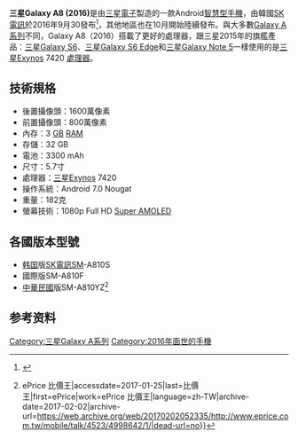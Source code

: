 {{Infobox mobile phone|name=Samsung Galaxy A8 (2016)|logo=|logosize=|image=|imagesize=|caption=|slogan=|brand=三星|manufacturer=[[三星電子|三星電子]]|series=[[三星Galaxy_A系列|三星Galaxy A系列]]|modelnumber=|networks=4G全网通 部分版本有雙卡雙待|released=2016年|related=|type=|form=|size=156.6 × 76.8 × 0.72 mm^3|weight=182 g|operatingsystem=Android 7.0|soc=[[三星Exynos|三星Exynos]] 7420|cpu=|gpu=Mali-T760 MP8 @ 772 MHz|memory=3GB [[随机存取存储器|RAM]]|storage=32GB ROM|memory_card=最大可擴充256GB [[MicroSD|MicroSD]]|battery=3300 [[mAh|mAh]]|input=|display=5.7寸 [[Super_AMOLED|Super AMOLED]] FHD 顯示屏|rear_camera=1600萬像素|front_camera=800萬像素|media_formats=|ringtone=|connectivity=}}
'''三星Galaxy A8 (2016)'''是由[[三星電子|三星電子]]製造的一款Android[[智慧型手機|智慧型手機]]，由韓國[[SK电讯|SK電訊]]於2016年9月30發布<ref>{{Cite news|url=http://www.ibtimes.co.in/samsung-galaxy-a8-2016-officially-unveiled-release-date-specifications-pricing-other-details-696106|title=Samsung Galaxy A8 (2016) officially unveiled: Release date, specifications, pricing, other details|last=Ronamai|first=Raymond|newspaper=International Business Times, India Edition|accessdate=2017-01-25|language=en|archive-date=2016-11-22|archive-url=https://web.archive.org/web/20161122220941/http://www.ibtimes.co.in/samsung-galaxy-a8-2016-officially-unveiled-release-date-specifications-pricing-other-details-696106|dead-url=no}}</ref>，其他地區也在10月開始陸續發布。與大多數[[三星Galaxy_A系列|Galaxy A系列]]不同，Galaxy A8（2016）搭載了更好的處理器，跟三星2015年的旗艦產品：[[三星Galaxy_S6|三星Galaxy S6]]、[[三星Galaxy_S6_Edge|三星Galaxy S6 Edge]]和[[三星Galaxy_Note_5|三星Galaxy Note 5]]一樣使用的是[[三星Exynos|三星Exynos]] 7420 [[SoC|處理器]]。

== 技術規格 ==
* 後置攝像頭：1600萬像素
* 前置攝像頭：800萬像素
* 內存：3 [[Gibibyte|GB]] [[随机存取存储器|RAM]]
* 存儲：32 GB
* 電池：3300 mAh
* 尺寸：5.7寸
* 處理器：[[三星Exynos|三星Exynos]] 7420
* 操作系統：Android 7.0 Nougat
* 重量：182克
* 螢幕技術：1080p Full HD [[Super_AMOLED|Super AMOLED]]

== 各國版本型號 ==
*[[韩国|韩国]]版[[SK电讯|SK電訊]]SM-A810S
*國際版SM-A810F
*[[中華民國|中華民國]]版SM-A810YZ<ref>{{Cite web|url=http://www.eprice.com.tw/mobile/talk/4523/4998642/1/|title=5.7 吋中階機，三星 Galaxy A8 (2016)渲染圖現身 - 手機新聞 {{!}} ePrice 比價王|accessdate=2017-01-25|last=比價王|first=ePrice|work=ePrice 比價王|language=zh-TW|archive-date=2017-02-02|archive-url=https://web.archive.org/web/20170202052335/http://www.eprice.com.tw/mobile/talk/4523/4998642/1/|dead-url=no}}</ref>

== 参考资料 ==
{{reflist}}
{{Galaxy A}}

[[Category:三星Galaxy_A系列|Category:三星Galaxy A系列]]
[[Category:2016年面世的手機|Category:2016年面世的手機]]